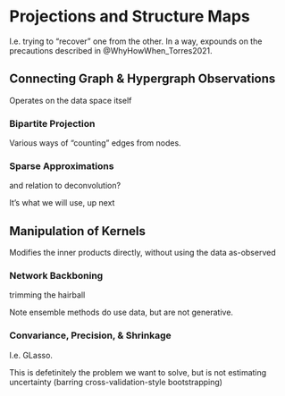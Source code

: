 #  Projections and Structure Maps

I.e. trying to "recover" one from the other.
In a way, expounds on the precautions described in @WhyHowWhen_Torres2021. 

## Connecting Graph & Hypergraph Observations
Operates on the data space itself

### Bipartite Projection

Various ways of "counting" edges from nodes. 

### Sparse Approximations
and relation to deconvolution?

It's what we will use, up next

## Manipulation of Kernels

Modifies the inner products directly, without using the data as-observed

### Network Backboning
trimming the hairball

Note ensemble methods do use data, but are not generative. 

### Convariance, Precision, & Shrinkage

I.e. GLasso.

This is defetinitely the problem we want to solve, but is not estimating uncertainty (barring cross-validation-style bootstrapping)








